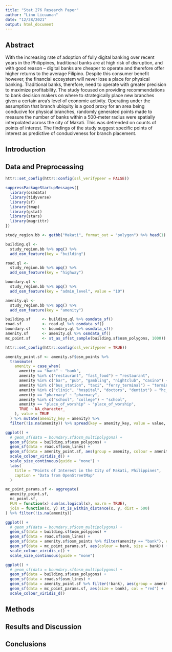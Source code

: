 ```yaml
---
title: "Stat 276 Research Paper"
author: "Lino Licuanan"
date: "12/28/2021"
output: html_document
---
```


## Abstract

With the increasing rate of adoption of fully digital banking over recent years in the Philippines, traditional banks are at high risk of disruption, and with good reason -- digital banks are cheaper to operate and therefore offer higher returns to the average Filipino. Despite this consumer benefit however, the financial ecosystem will never lose a place for physical banking. Traditional banks, therefore, need to operate with greater precision to maximize profitability. The study focused on providing recommendations to bank decision makers on where to strategically place new branches given a certain area's level of economic activity. Operating under the assumption that branch ubiquity is a good proxy for an area being conducive for physical branches, randomly generated points made to measure the number of banks within a 500-meter radius were spatially interpolated across the city of Makati. This was detrended on counts of points of interest. The findings of the study suggest specific points of interest as predictive of conduciveness for branch placement.

## Introduction

## Data and Preprocessing 

```r
httr::set_config(httr::config(ssl_verifypeer = FALSE))

suppressPackageStartupMessages({
  library(osmdata)
  library(tidyverse)
  library(sf)
  library(tmap)
  library(gstat)
  library(stars)
  library(magrittr)
})

study_region.bb <- getbb("Makati", format_out = "polygon") %>% head(1)

building.ql <- 
  study_region.bb %>% opq() %>% 
  add_osm_feature(key = "building")

road.ql <- 
  study_region.bb %>% opq() %>% 
  add_osm_feature(key = "highway")

boundary.ql <- 
  study_region.bb %>% opq() %>% 
  add_osm_feature(key = "admin_level", value = "10")

amenity.ql <- 
  study_region.bb %>% opq() %>% 
  add_osm_feature(key = "amenity")

building.sf     <- building.ql %>% osmdata_sf()
road.sf         <- road.ql %>% osmdata_sf()
boundary.sf     <- boundary.ql %>% osmdata_sf()
amenity.sf      <- amenity.ql %>% osmdata_sf()
mc_point.sf     <- st_as_sf(st_sample(building.sf$osm_polygons, 1000))

httr::set_config(httr::config(ssl_verifypeer = TRUE))

amenity_point.sf <- amenity.sf$osm_points %>% 
  transmute(
    amenity = case_when(
      amenity == "bank" ~ "bank",
      amenity %in% c("restaurant", "fast_food") ~ "restaurant",
      amenity %in% c("bar", "pub", "gambling", "nightclub", "casino") ~ "bar",
      amenity %in% c("bus_station", "taxi", "ferry_terminal") ~ "terminal",
      amenity %in% c("clinic", "hospital", "doctors", "dentist") ~ "hc_facility",
      amenity == "pharmacy" ~ "pharmacy",
      amenity %in% c("school", "college") ~ "school",
      amenity == "place_of_worship" ~ "place_of_worship",
      TRUE ~ NA_character_
    ), value = TRUE
  ) %>% mutate(amenity_key = amenity) %>% 
  filter(!is.na(amenity)) %>% spread(key = amenity_key, value = value, fill = FALSE)

ggplot() + 
  # geom_sf(data = boundary.sf$osm_multipolygons) +
  geom_sf(data = building.sf$osm_polygons) +
  geom_sf(data = road.sf$osm_lines) +
  geom_sf(data = amenity_point.sf, aes(group = amenity, colour = amenity)) +
  scale_colour_viridis_d() +
  scale_size_continuous(guide = "none") + 
  labs(
    title = "Points of Interest in the City of Makati, Philippines", 
    caption = "Data from OpenStreetMap"
  )
```

```r
mc_point_params.sf <- aggregate(
  amenity_point.sf,
  mc_point.sf,
  FUN = function(x) sum(as.logical(x), na.rm = TRUE),
  join = function(x, y) st_is_within_distance(x, y, dist = 500)
) %>% filter(!is.na(amenity))

ggplot() +
  # geom_sf(data = boundary.sf$osm_multipolygons) +
  geom_sf(data = building.sf$osm_polygons) +
  geom_sf(data = road.sf$osm_lines) +
  geom_sf(data = amenity.sf$osm_points %>% filter(amenity == "bank"), col = "red") +
  geom_sf(data = mc_point_params.sf, aes(colour = bank, size = bank)) +
  scale_colour_viridis_c() +
  scale_size_continuous(guide = "none")

ggplot() +
  # geom_sf(data = boundary.sf$osm_multipolygons) +
  geom_sf(data = building.sf$osm_polygons) +
  geom_sf(data = road.sf$osm_lines) +
  geom_sf(data = amenity_point.sf %>% filter(!bank), aes(group = amenity, colour = amenity)) +
  geom_sf(data = mc_point_params.sf, aes(size = bank), col = "red") +
  scale_colour_viridis_d()
```

## Methods

<!-- ```{r, warning=FALSE} -->
<!-- variogram <- variogram(bank ~ 1, mc_point_params.sf %>% filter(!is.na(bank))) -->
<!-- variogram.model <- fit.variogram(v, vgm("Sph")) -->
<!-- variogram.predicted <- variogramLine(v.m, maxdist = max(v$dist)) -->

<!-- ggplot(variogram, aes(x = dist, y = gamma)) + -->
<!--   geom_point() + -->
<!--   geom_line(data = variogram.predicted, col = "blue") + -->
<!--   labs(x = "distance", y = "semivariance") -->

<!-- st_bbox(boundary.sf$osm_multipolygons) %>% -->
<!--   st_as_stars(dx = 10000) %>% st_crop(study_region.sf$osm_multipolygons) -> tangina -->

<!-- k = krige( -->
<!--   bank ~ 1, mc_point_params.sf %>% st_set_crs("EPSG:4326"),  -->
<!--   tangina %>% st_set_crs("EPSG:4326"), variogram.model -->
<!-- ) -->

<!-- ggplot() + geom_stars(data = k, aes(fill = var1.pred, x = x, y = y)) +  -->
<!--     geom_sf(data = st_cast(study_region.sf, "MULTILINESTRING")) -->
<!-- ``` -->

## Results and Discussion

## Conclusions